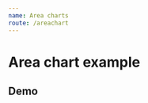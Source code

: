 ```yaml
---
name: Area charts
route: /areachart
---
```



# Area chart example

## Demo
<Playground>
    <AreaChart
        color='#3e2723'
        xType='time'
        lineMarkValue={ 3 }
        lineMarkColor='#E65100'
        lineMakeName='mark'
        yComplement='%'
        dateFormat={ 'yyyy-MM' }
        tooltipComplement='goals'
        tooltip={ { label: 'Data', result: 'MTBF' } }
        data={ 
            [ 
                { label: '2019-01', result: 0.7514285714285713 }, 
                { label: '2019-02', result: 1 },
                { label: '2019-03', result: 1 }, 
                { label: '2019-04', result: 0 },
                { label: '2019-05', result: 1 },
                { label: '2019-06', result: 1 },
                { label: '2019-07', result: 49 },
                { label: '2019-08', result: 1 },
                { label: '2019-09', result: 1 },
                { label: '2019-10', result: 1 },
            ] 
        }
    />
</Playground>

<Playground>
    <AreaChart 
        color='#74007c'
        xType='time'
        yType='time'
        tooltip={ { label: 'Data', result: 'MTBF' } }
        data={ 
            [ 
                { label: '2019-01-01', result: 1.8 }, 
                { label: '2019-02-01', result: 4.5 },
                { label: '2019-03-01', result: 3 }, 
                { label: '2019-04-01', result: 2 },
                { label: '2019-05-01', result: 4 },
                { label: '2019-06-01', result: 5 },
                { label: '2019-07-01', result: 3 },
                { label: '2019-08-01', result: 4 },
                { label: '2019-09-01', result: 2 },
                { label: '2019-10-01', result: 6 },
            ] 
        }
    />
</Playground>

<Playground>
    <AreaChart 
        xType='time'
        tooltip={ { label: 'Data', result: 'O.S. em aberto' } }
        color='#E65100'
        data={ 
            [ 
                { label: '2019-09-01', result: 1 }, 
                { label: '2019-09-02', result: 4 },
                { label: '2019-09-03', result: 3 }, 
                { label: '2019-09-04', result: 2 },
                { label: '2019-09-05', result: 4 },
                { label: '2019-09-06', result: 5 },
                { label: '2019-09-07', result: 3 },
                { label: '2019-09-08', result: 7 },
                { label: '2019-09-09', result: 8 },
                { label: '2019-09-10', result: 9 },
                { label: '2019-09-11', result: 12 },
                { label: '2019-09-12', result: 22 },
                { label: '2019-09-13', result: 20 },
                { label: '2019-09-14', result: 32 },
                { label: '2019-09-15', result: 10 },
                { label: '2019-09-16', result: 15 },
                { label: '2019-09-17', result: 10 }, 
                { label: '2019-09-18', result: 31 },
                { label: '2019-09-19', result: 30 }, 
                { label: '2019-09-20', result: 30 },
                { label: '2019-09-21', result: 28 },
                { label: '2019-09-22', result: 25 },
                { label: '2019-09-23', result: 30 },
                { label: '2019-09-24', result: 17 },
                { label: '2019-09-25', result: 18 },
                { label: '2019-09-26', result: 19 },
                { label: '2019-09-27', result: 12 },
                { label: '2019-09-28', result: 22 },
                { label: '2019-09-29', result: 14 },
                { label: '2019-09-30', result: 15 },
            ] 
        }
    />
</Playground>

